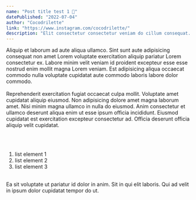```yaml
---
name: "Post title test 1 🤔"
datePublished: "2022-07-04"
author: "Cocodrilette"
link: "https://www.instagram.com/cocodrilette/"
description: "Elit consectetur consectetur veniam do cillum consequat. Enim reprehenderit eiusmod excepteur irure commodo sunt voluptate elit eu dolore do consequat. Deserunt esse commodo tempor cupidatat. Aute ut amet cupidatat ipsum sit sunt ad dolor officia. Nisi est elit deserunt eu anim proident cillum pariatur."
---
```

Aliquip et laborum ad aute aliqua ullamco. Sint sunt aute adipisicing consequat non amet Lorem voluptate exercitation aliquip pariatur Lorem consectetur ex. Labore minim velit veniam id proident excepteur esse esse nostrud enim mollit magna Lorem veniam. Est adipisicing aliqua occaecat commodo nulla voluptate cupidatat aute commodo laboris labore dolor commodo.  
<br />
Reprehenderit exercitation fugiat occaecat culpa mollit. Voluptate amet cupidatat aliquip eiusmod. Non adipisicing dolore amet magna laborum amet. Nisi minim magna ullamco in nulla do eiusmod. Anim consectetur et ullamco deserunt aliqua enim ut esse ipsum officia incididunt. Eiusmod cupidatat est exercitation excepteur consectetur ad. Officia deserunt officia aliquip velit cupidatat.  

<br /> 
<br />

1. list element 1
2. list element 2
3. list element 3

<br />
Ea sit voluptate ut pariatur id dolor in anim. Sit in qui elit laboris. Qui ad velit in ipsum dolor cupidatat tempor do ut.  